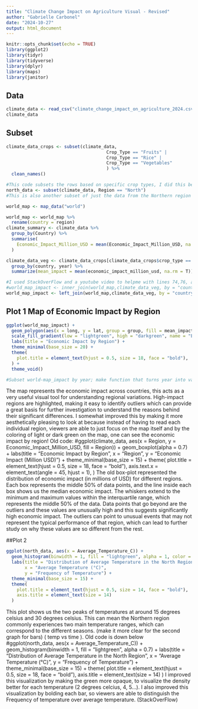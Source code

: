 ```yaml
---
title: "Climate Change Impact on Agriculture Visual - Revised"
author: "Gabrielle Carbonel"
date: "2024-10-27"
output: html_document
---
```


```r
knitr::opts_chunk$set(echo = TRUE)
library(ggplot2)
library(tidyr)
library(tidyverse)
library(dplyr)
library(maps)
library(janitor)
```

## Data

```r
climate_data <- read_csv("climate_change_impact_on_agriculture_2024.csv")
climate_data
```

## Subset

```r
climate_data_crops <- subset(climate_data,
                                      Crop_Type == "Fruits" |
                                      Crop_Type == "Rice" |
                                      Crop_Type == "Vegetables" 
                                      ) %>%
  clean_names()

#This code subsets the rows based on specific crop types, I did this because there were way too many crops to plot on one graph
north_data <- subset(climate_data, Region == "North")
#This is also another subset of just the data from the Northern region
```

```r
world_map <- map_data("world")

world_map <- world_map %>%
  rename(country = region)
climate_summary <- climate_data %>%
  group_by(Country) %>%
  summarise(
    Economic_Impact_Million_USD = mean(Economic_Impact_Million_USD, na.rm = TRUE)
  )

climate_data_veg <- climate_data_crops[climate_data_crops$crop_type == "Vegetables",] %>% 
  group_by(country, year) %>%
  summarize(mean_impact = mean(economic_impact_million_usd, na.rm = T))

#I used StackOverFlow and a youtube video to helpme with lines 74,76, and 77)
#world_map_impact <- inner_join(world_map,climate_data_veg, by = "country")
world_map_impact <- left_join(world_map,climate_data_veg, by = "country")
```

## Plot 1 Map of Economic Impact by Region

```r
ggplot(world_map_impact) +
  geom_polygon(aes(x = long, y = lat, group = group, fill = mean_impact), color = "black") +
  scale_fill_gradient(low = "lightgreen", high = "darkgreen", name = "Economic Impact\n(Million USD)", na.value = "lightgrey") +
  labs(title = "Economic Impact by Region") +
  theme_minimal(base_size = 20) +
  theme(
    plot.title = element_text(hjust = 0.5, size = 18, face = "bold"),
  ) +
  theme_void()

#Subset world-map_impact by year; make function that turns year into variable;loop through years; animation guide
```
The map represents the economic impact across countries, this acts as a very useful visual tool for understanding regional variations. High-impact regions are highlighted, making it easy to identify outliers which can provide a great basis for further investigation to understand the reasons behind their significant differences.
I somewhat improved this by making it more aesthetically pleasing to look at because instead of having to read each individual region, viewers are able to just focus on the map itself and by the coloring of light or dark green on the map, one can see the economic impact by region!
Old code:
#ggplot(climate_data, aes(x = Region, y = Economic_Impact_Million_USD, fill = Region)) +
  geom_boxplot(alpha = 0.7) +
  labs(title = "Economic Impact by Region",
       x = "Region",
       y = "Economic Impact (Million USD)") +
  theme_minimal(base_size = 15) +
  theme(
    plot.title = element_text(hjust = 0.5, size = 18, face = "bold"),
    axis.text.x = element_text(angle = 45, hjust = 1),
  )
The old box-plot represented the distribution of economic impact (in millions of USD) for different regions. Each box represents the middle 50% of data points, and the line inside each box shows us the median economic impact. The whiskers extend to the minimum and maximum values within the interquartile range, which represents the middle 50% of the data. Data points that go beyond are the outliers and these values are unusually high and this suggests significantly high economic impact. The outliers can point to unusual events that may not represent the typical performance of that region, which can lead to further study on why these values are so different from the rest.

##Plot 2 

```r
ggplot(north_data, aes(x = Average_Temperature_C)) +
  geom_histogram(binwidth = 1, fill = "lightgreen", alpha = 1, color = "black") +
  labs(title = "Distribution of Average Temperature in the North Region",
       x = "Average Temperature (°C)",
       y = "Frequency of Temperature") +
  theme_minimal(base_size = 15) +
  theme(
    plot.title = element_text(hjust = 0.5, size = 14, face = "bold"),
    axis.title = element_text(size = 14)
  )

```
This plot shows us the two peaks of temperatures at around 15 degrees celsius and 30 degrees celsius. This can mean the Northern region commonly experiences two main temperature ranges, which can correspond to the different seasons. (make it more clear for the second graph for bars) ( temp vs time ). 
Old code is down below
#ggplot(north_data, aes(x = Average_Temperature_C)) +
  geom_histogram(binwidth = 1, fill = "lightgreen", alpha = 0.7) +
  labs(title = "Distribution of Average Temperature in the North Region",
       x = "Average Temperature (°C)",
       y = "Frequency of Temperature") +
  theme_minimal(base_size = 15) +
  theme(
    plot.title = element_text(hjust = 0.5, size = 18, face = "bold"),
    axis.title = element_text(size = 14)
  )
I improved this visualization by making the green more opaque, to visualize the density better for each temperature (2 degrees celcius, 4, 5...). I also improved this visualization by bolding each bar, so viewers are able to distinguish the Frequency of temperature over average temperature. 
(StackOverFlow)
